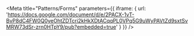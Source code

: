 
<Meta title="Patterns/Forms" parameters={{
    iframe: {
      url: 'https://docs.google.com/document/d/e/2PACX-1vT-BvP8dC4FW0Q0yeOhtZDTcri2kHkXDtACqqPL0VPq5G9uWyPAVtZd9sxtSvMRW73dSr-zrn0HTpY9/pub?embedded=true'
    }
  }} />
